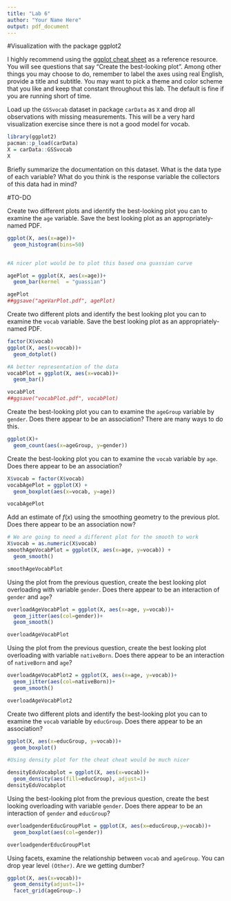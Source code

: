 ```yaml
---
title: "Lab 6"
author: "Your Name Here"
output: pdf_document
---
```


#Visualization with the package ggplot2

I highly recommend using the [ggplot cheat sheet](https://rstudio.com/wp-content/uploads/2015/03/ggplot2-cheatsheet.pdf) as a reference resource. You will see questions that say "Create the best-looking plot". Among other things you may choose to do, remember to label the axes using real English, provide a title and subtitle. You may want to pick a theme and color scheme that you like and keep that constant throughout this lab. The default is fine if you are running short of time.

Load up the `GSSvocab` dataset in package `carData` as `X` and drop all observations with missing measurements. This will be a very hard visualization exercise since there is not a good model for vocab.

```r
library(ggplot2)
pacman::p_load(carData)
X = carData::GSSvocab
X
```

Briefly summarize the documentation on this dataset. What is the data type of each variable? What do you think is the response variable the collectors of this data had in mind?

#TO-DO

Create two different plots and identify the best-looking plot you can to examine the `age` variable. Save the best looking plot as an appropriately-named PDF.

```r
ggplot(X, aes(x=age))+
  geom_histogram(bins=50)


#A nicer plot would be to plot this based ona guassian curve

agePlot = ggplot(X, aes(x=age))+
  geom_bar(kernel  = "guassian")

agePlot
##ggsave("ageVarPlot.pdf", agePlot)

```

Create two different plots and identify the best looking plot you can to examine the `vocab` variable. Save the best looking plot as an appropriately-named PDF.

```r
factor(X$vocab)
ggplot(X, aes(x=vocab))+
  geom_dotplot()

#A better representation of the data
vocabPlot = ggplot(X, aes(x=vocab))+
  geom_bar()

vocabPlot
##ggsave("vocabPlot.pdf", vocabPlot)

```

Create the best-looking plot you can to examine the `ageGroup` variable by `gender`. Does there appear to be an association? There are many ways to do this.

```r
ggplot(X)+
  geom_count(aes(x=ageGroup, y=gender))
```

Create the best-looking plot you can to examine the `vocab` variable by `age`. Does there appear to be an association?

```r
X$vocab = factor(X$vocab)
vocabAgePlot = ggplot(X) +
  geom_boxplot(aes(x=vocab, y=age))

vocabAgePlot
```

Add an estimate of $f(x)$ using the smoothing geometry to the previous plot. Does there appear to be an association now?

```r
# We are going to need a different plot for the smooth to work
X$vocab = as.numeric(X$vocab)
smoothAgeVocabPlot = ggplot(X, aes(x=age, y=vocab)) +
  geom_smooth()

smoothAgeVocabPlot
```

Using the plot from the previous question, create the best looking plot overloading with variable `gender`. Does there appear to be an interaction of `gender` and `age`?

```r
overloadAgeVocabPlot = ggplot(X, aes(x=age, y=vocab))+
  geom_jitter(aes(col=gender))+
  geom_smooth()

overloadAgeVocabPlot
```


Using the plot from the previous question, create the best looking plot overloading with variable `nativeBorn`. Does there appear to be an interaction of `nativeBorn` and `age`?

```r
overloadAgeVocabPlot2 = ggplot(X, aes(x=age, y=vocab))+
  geom_jitter(aes(col=nativeBorn))+
  geom_smooth()

overloadAgeVocabPlot2
```

Create two different plots and identify the best-looking plot you can to examine the `vocab` variable by `educGroup`. Does there appear to be an association?

```r
ggplot(X, aes(x=educGroup, y=vocab))+
  geom_boxplot()

#Using density plot for the cheat cheat would be much nicer

densityEduVocabplot = ggplot(X, aes(x=vocab))+
  geom_density(aes(fill=educGroup), adjust=1)
densityEduVocabplot
```

Using the best-looking plot from the previous question, create the best looking overloading with variable `gender`. Does there appear to be an interaction of `gender` and `educGroup`?

```r
overloadgenderEducGroupPlot = ggplot(X, aes(x=educGroup,y=vocab))+
  geom_boxplot(aes(col=gender))

overloadgenderEducGroupPlot
```

Using facets, examine the relationship between `vocab` and `ageGroup`. You can drop year level `(Other)`. Are we getting dumber?

```r
ggplot(X, aes(x=vocab))+
  geom_density(adjust=1)+
  facet_grid(ageGroup~.)
```
